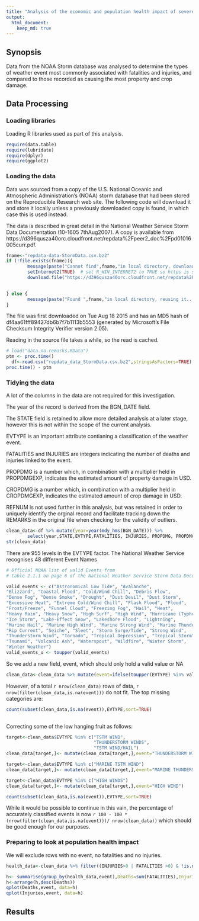 ```yaml
---
title: "Analysis of the economic and population health impact of severe weather events in the USA" 
output: 
  html_document:
    keep_md: true
---
```

## Synopsis
Data from the NOAA Storm database was analysed to determine the types of weather event most commonly associated with fatalities and injuries, and compared to those recorded as causing the most property and crop damage.

## Data Processing


### Loading libraries
Loading R libraries used as part of this analysis. 
```r
require(data.table)
require(lubridate)
require(dplyr)
require(ggplot2)
```

### Loading the data
Data was sourced from a copy of the U.S. National Oceanic and Atmospheric Administration's (NOAA) storm database that had been stored on the Reproducible Research web site. The following code will download it and store it locally unless a previously downloaded copy is found, in which case this is used instead.

The data is described in great detail in the National Weather Service Storm Data Documentation (10-1605 7thAug2007). A copy is available from https://d396qusza40orc.cloudfront.net/repdata%2Fpeer2_doc%2Fpd01016005curr.pdf.
```r

fname<-"repdata-data-StormData.csv.bz2"
if (!file.exists(fname)){
        message(paste("Cannot find",fname,"in local directory, downloading it..."))
        setInternet2(TRUE)  # set R_WIN_INTERNET2 to TRUE so https is supported in knitr (see http://stackoverflow.com/questions/19890633/r-produces-unsupported-url-scheme-error-when-getting-data-from-https-sites)
        download.file("https://d396qusza40orc.cloudfront.net/repdata%2Fdata%2FStormData.csv.bz2",fname)

  
} else {
        message(paste("Found ",fname,"in local directory, reusing it..."))
}
```

The file was first downloaded on Tue Aug 18 2015 and has an MD5 hash of df4aa61fff89427db6b7f7b1113b5553 (generated by Microsoft's File Checksum Integrity Verifier version 2.05).

Reading in the source file takes a while, so the read is cached.
```r

# load("data.no.remarks.RData")
ptm <- proc.time()
  df<-read.csv("repdata_data_StormData.csv.bz2",stringsAsFactors=TRUE)
proc.time() - ptm

```
### Tidying the data
A lot of the columns in the data are not required for this investigation. 

The year of the record is derived from the BGN_DATE field. 

The STATE field is retained to allow more detailed analysis at a later stage, however this is not within the scope of the current analysis.

EVTYPE is an important attribute contianing a classification of the weather event.

FATALITIES and INJURIES are integers indicating the number of deaths and injuries linked to the event.

PROPDMG is a number which, in combination with a multiplier held in PROPDMGEXP, indicates the estimated amount of property damage in USD.

CROPDMG is a number which, in combination with a multiplier held in CROPDMGEXP, indicates the estimated amount of crop damage in USD.

REFNUM is not used further in this analysis, but was retained in order to uniquely identify the orginal record and facilitate tracking down the REMARKS in the original file when checking for the validity of outliers.
```r
clean_data<-df %>% mutate(year=year(mdy_hms(BGN_DATE))) %>%
        select(year,STATE,EVTYPE,FATALITIES, INJURIES, PROPDMG, PROPDMGEXP, CROPDMG, CROPDMGEXP, CROPDMGEXP, REFNUM)
str(clean_data)
```
There are 955 levels in the EVTYPE factor.
The National Weather Service recognises 48 different Event Names

```r
# Official NOAA list of valid Events from 
# table 2.1.1 on page 6 of the National Weather Service Storm Data Documentation 10-1605 7 Aug2007

valid_events <- c("Astronomical Low Tide", "Avalanche", 
"Blizzard", "Coastal Flood", "Cold/Wind Chill", "Debris Flow", 
"Dense Fog", "Dense Smoke", "Drought", "Dust Devil", "Dust Storm", 
"Excessive Heat", "Extreme Cold/Wind Chill", "Flash Flood", "Flood", 
"Frost/Freeze", "Funnel Cloud", "Freezing Fog", "Hail", "Heat", 
"Heavy Rain", "Heavy Snow", "High Surf", "High Wind", "Hurricane (Typhoon)", 
"Ice Storm", "Lake-Effect Snow", "Lakeshore Flood", "Lightning", 
"Marine Hail", "Marine High Wind", "Marine Strong Wind", "Marine Thunderstorm Wind", 
"Rip Current", "Seiche", "Sleet", "Storm Surge/Tide", "Strong Wind", 
"Thunderstorm Wind", "Tornado", "Tropical Depression", "Tropical Storm", 
"Tsunami", "Volcanic Ash", "Waterspout", "Wildfire", "Winter Storm", 
"Winter Weather")
valid_events_u <- toupper(valid_events)
```
So we add a new field, event, which should only hold a valid value or NA
```r
clean_data<-clean_data %>% mutate(event=ifelse(toupper(EVTYPE) %in% valid_events_u,toupper(EVTYPE),NA)) 
```
However, of a total `r nrow(clean_data)` rows of data, `r nrow(filter(clean_data,is.na(event)))` do not fit. The top missing categories are:

```r
count(subset(clean_data,is.na(event)),EVTYPE,sort=TRUE)
 
```
Correcting some of the low hanging fruit as follows:
```r
target<-clean_data$EVTYPE %in% c("TSTM WIND", 
                                 "THUNDERSTORM WINDS",
                                 "TSTM WIND/HAIL")
clean_data[target,]<- mutate(clean_data[target,],event="THUNDERSTORM WIND") 

target<-clean_data$EVTYPE %in% c("MARINE TSTM WIND")
clean_data[target,]<- mutate(clean_data[target,],event="MARINE THUNDERSTORM WIND") 

target<-clean_data$EVTYPE %in% c("HIGH WINDS")
clean_data[target,]<- mutate(clean_data[target,],event="HIGH WIND") 

count(subset(clean_data,is.na(event)),EVTYPE,sort=TRUE)

```
While it would be possible to continue in this vain, the percentage of accurately classified events is now `r 100 - 100 * (nrow(filter(clean_data,is.na(event)))/ nrow(clean_data))` which should be good enough for our purposes. 

### Preparing to look at population health impact

We will exclude rows with no event, no fatalities and no injuries.
```r
health_data<-clean_data %>% filter((INJURIES>0 | FATALITIES >0) & !is.na(event))

h<- summarise(group_by(health_data,event),Deaths=sum(FATALITIES),Injuries=sum(INJURIES))
h<-arrange(h,desc(Deaths))
qplot(Deaths,event, data=h)
qplot(Injuries,event, data=h)

```

## Results
